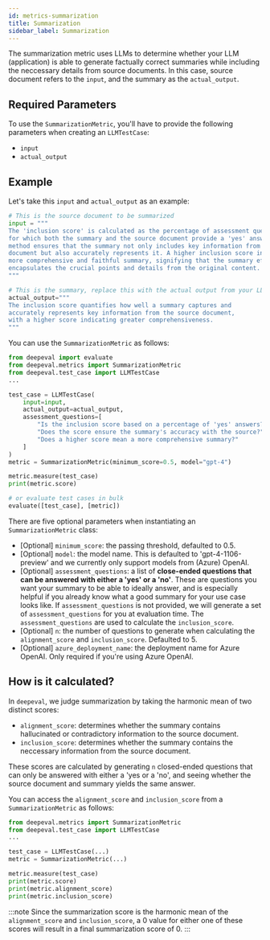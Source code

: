 ```yaml
---
id: metrics-summarization
title: Summarization
sidebar_label: Summarization
---
```


The summarization metric uses LLMs to determine whether your LLM (application) is able to generate factually correct summaries while including the neccessary details from source documents. In this case, source document refers to the `input`, and the summary as the `actual_output`.

## Required Parameters

To use the `SummarizationMetric`, you'll have to provide the following parameters when creating an `LLMTestCase`:

- `input`
- `actual_output`

## Example

Let's take this `input` and `actual_output` as an example:

```python
# This is the source document to be summarized
input = """
The 'inclusion score' is calculated as the percentage of assessment questions
for which both the summary and the source document provide a 'yes' answer. This
method ensures that the summary not only includes key information from the source
document but also accurately represents it. A higher inclusion score indicates a
more comprehensive and faithful summary, signifying that the summary effectively
encapsulates the crucial points and details from the original content.
"""

# This is the summary, replace this with the actual output from your LLM application
actual_output="""
The inclusion score quantifies how well a summary captures and
accurately represents key information from the source document,
with a higher score indicating greater comprehensiveness.
"""
```

You can use the `SummarizationMetric` as follows:

```python
from deepeval import evaluate
from deepeval.metrics import SummarizationMetric
from deepeval.test_case import LLMTestCase
...

test_case = LLMTestCase(
    input=input,
    actual_output=actual_output,
    assessment_questions=[
        "Is the inclusion score based on a percentage of 'yes' answers?",
        "Does the score ensure the summary's accuracy with the source?",
        "Does a higher score mean a more comprehensive summary?"
    ]
)
metric = SummarizationMetric(minimum_score=0.5, model="gpt-4")

metric.measure(test_case)
print(metric.score)

# or evaluate test cases in bulk
evaluate([test_case], [metric])
```

There are five optional parameters when instantiating an `SummarizationMetric` class:

- [Optional] `minimum_score`: the passing threshold, defaulted to 0.5.
- [Optional] `model`: the model name. This is defaulted to 'gpt-4-1106-preview' and we currently only support models from (Azure) OpenAI.
- [Optional] `assessment_questions`: a list of **close-ended questions that can be answered with either a 'yes' or a 'no'**. These are questions you want your summary to be able to ideally answer, and is especially helpful if you already know what a good summary for your use case looks like. If `assessment_questions` is not provided, we will generate a set of `assessment_questions` for you at evaluation time. The `assessment_questions` are used to calculate the `inclusion_score`.
- [Optional] `n`: the number of questions to generate when calculating the `alignment_score` and `inclusion_score`. Defaulted to 5.
- [Optional] `azure_deployment_name`: the deployment name for Azure OpenAI. Only required if you're using Azure OpenAI.

## How is it calculated?

In `deepeval`, we judge summarization by taking the harmonic mean of two distinct scores:

- `alignment_score`: determines whether the summary contains hallucinated or contradictory information to the source document.
- `inclusion_score`: determines whether the summary contains the neccessary information from the source document.

These scores are calculated by generating `n` closed-ended questions that can only be answered with either a 'yes or a 'no', and seeing whether the source document and summary yields the same answer.

You can access the `alignment_score` and `inclusion_score` from a `SummarizationMetric` as follows:

```python
from deepeval.metrics import SummarizationMetric
from deepeval.test_case import LLMTestCase
...

test_case = LLMTestCase(...)
metric = SummarizationMetric(...)

metric.measure(test_case)
print(metric.score)
print(metric.alignment_score)
print(metric.inclusion_score)
```

:::note
Since the summarization score is the harmonic mean of the `alignment_score` and `inclusion_score`, a 0 value for either one of these scores will result in a final summarization score of 0.
:::
